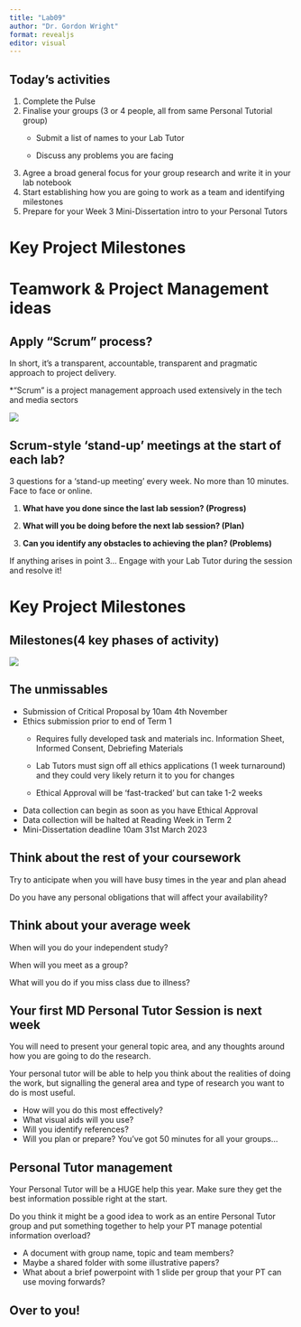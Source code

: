 ```yaml
---
title: "Lab09"
author: "Dr. Gordon Wright"
format: revealjs
editor: visual
---
```


## Today's activities

::: incremental
1.  Complete the Pulse
2.  Finalise your groups (3 or 4 people, all from same Personal Tutorial group)
    -   Submit a list of names to your Lab Tutor

    -   Discuss any problems you are facing
3.  Agree a broad general focus for your group research and write it in your lab notebook
4.  Start establishing how you are going to work as a team and identifying milestones
5.  Prepare for your Week 3 Mini-Dissertation intro to your Personal Tutors
:::

# Key Project Milestones

# Teamwork & Project Management ideas

## Apply "Scrum" process?

In short, it's a transparent, accountable, transparent and pragmatic approach to project delivery.

\*"Scrum" is a project management approach used extensively in the tech and media sectors

![](images/scrum.jpg)

## Scrum-style 'stand-up' meetings at the start of each lab?

3 questions for a 'stand-up meeting' every week. No more than 10 minutes. Face to face or online.

1.  [**What have you done since the last lab session? (Progress)**]{.takeaway}

2.  [**What will you be doing before the next lab session? (Plan)**]{.takeaway}

3.  [**Can you identify any obstacles to achieving the plan? (Problems)**]{.takeaway}

If anything arises in point 3... Engage with your Lab Tutor during the session and resolve it!

# Key Project Milestones

## Milestones(4 key phases of activity)

![](images/phases.png)

## The unmissables

::: incremental
-   Submission of Critical Proposal by 10am 4th November
-   Ethics submission prior to end of Term 1
    -   Requires fully developed task and materials inc. Information Sheet, Informed Consent, Debriefing Materials

    -   Lab Tutors must sign off all ethics applications (1 week turnaround) and they could very likely return it to you for changes

    -   Ethical Approval will be 'fast-tracked' but can take 1-2 weeks
-   Data collection can begin as soon as you have Ethical Approval
-   Data collection will be halted at Reading Week in Term 2
-   Mini-Dissertation deadline 10am 31st March 2023
:::

## Think about the rest of your coursework

Try to anticipate when you will have busy times in the year and plan ahead

Do you have any personal obligations that will affect your availability?

## Think about your average week

When will you do your independent study?

When will you meet as a group?

What will you do if you miss class due to illness?

## Your first MD Personal Tutor Session is next week

You will need to present your general topic area, and any thoughts around how you are going to do the research.

Your personal tutor will be able to help you think about the realities of doing the work, but signalling the general area and type of research you want to do is most useful.

::: incremental
-   How will you do this most effectively?
-   What visual aids will you use?
-   Will you identify references?
-   Will you plan or prepare? You've got 50 minutes for all your groups...
:::

## Personal Tutor management

Your Personal Tutor will be a HUGE help this year. Make sure they get the best information possible right at the start.

Do you think it might be a good idea to work as an entire Personal Tutor group and put something together to help your PT manage potential information overload?

::: incremental
-   A document with group name, topic and team members?
-   Maybe a shared folder with some illustrative papers?
-   What about a brief powerpoint with 1 slide per group that your PT can use moving forwards?
:::

## Over to you!
